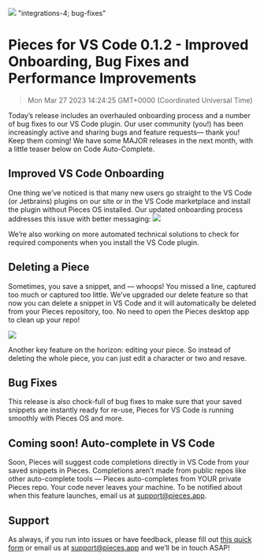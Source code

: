 ![](https://uploads-ssl.webflow.com/6143afec68f555387049efb3/630d6edff41c650f207b6516_ezgif_com-gif-maker18_c071fc0a11af61e3278b2d2d99bb7e43_2000.png)
"integrations-4; bug-fixes"
# Pieces for VS Code 0.1.2 - Improved Onboarding, Bug Fixes and Performance Improvements
> Mon Mar 27 2023 14:24:25 GMT+0000 (Coordinated Universal Time)

Today’s release includes an overhauled onboarding process and a number of bug fixes to our VS Code plugin. Our user community (you!) has been increasingly active and sharing bugs and feature requests— thank you! Keep them coming!
We have some MAJOR releases in the next month, with a little teaser below on Code Auto-Complete.

## Improved VS Code Onboarding
One thing we’ve noticed is that many new users go straight to the VS Code (or Jetbrains) plugins on our site or in the VS Code marketplace and install the plugin without Pieces OS installed.
Our updated onboarding process addresses this issue with better messaging:
![](https://uploads-ssl.webflow.com/6143afec68f555387049efb3/630d6ee0f41c65123b7b6674_ezgif_com-gif-maker16_9c024baacbad6fad92b7aff8dc052cd5_800.png)

We’re also working on more automated technical solutions to check for required components when you install the VS Code plugin.

## Deleting a Piece
Sometimes, you save a snippet, and — whoops! You missed a line, captured too much or captured too little. We’ve upgraded our delete feature so that now you can delete a snippet in VS Code and it will automatically be deleted from your Pieces repository, too. No need to open the Pieces desktop app to clean up your repo!

![](https://uploads-ssl.webflow.com/6143afec68f555387049efb3/630d6ee0f41c65647d7b65d3_ezgif_com-gif-maker17_a00b48e2615baed1258e98dc7e8fc5c0_800.png)

Another key feature on the horizon: editing your piece. So instead of deleting the whole piece, you can just edit a character or two and resave.

## Bug Fixes
This release is also chock-full of bug fixes to make sure that your saved snippets are instantly ready for re-use, Pieces for VS Code is running smoothly with Pieces OS and more.

## Coming soon! Auto-complete in VS Code
Soon, Pieces will suggest code completions directly in VS Code from your saved snippets in Pieces. Completions aren’t made from public repos like other auto-complete tools — Pieces auto-completes from YOUR private Pieces repo. Your code never leaves your machine. To be notified about when this feature launches, email us at support@pieces.app.

## Support
As always, if you run into issues or have feedback, please fill out <a href="https://getpieces.typeform.com/to/mCjBSIjF" target="_blank" rel="noopener noreferrer">this quick form</a> or email us at support@pieces.app and we’ll be in touch ASAP!
